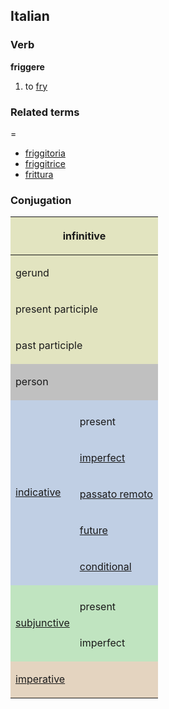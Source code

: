 ==Italian==
===Verb===
'''friggere'''

# to [[fry]]

===Related terms====
*[[friggitoria]]
*[[friggitrice]]
*[[frittura]]

===Conjugation===

<center>
{| style="background:#F0F0F0"

|-
! colspan="3" style="background:#e2e4c0" | infinitive
| colspan="5" | friggere

|-
! colspan="3" style="background:#e2e4c0" | gerund
| colspan="5" | friggendo

|-
! colspan="3" style="background:#e2e4c0" | present participle
| colspan="5" | [[friggente]]

|-
! colspan="3" style="background:#e2e4c0" | past participle
| colspan="5" | [[fritto]]

|-
! colspan="2" rowspan="2" style="background:#C0C0C0" | person
! colspan="3" style="background:#C0C0C0" | singular
! colspan="3" style="background:#C0C0C0" | plural

|-
! style="background:#C0C0C0;width:12.5%" | first
! style="background:#C0C0C0;width:12.5%" | second
! style="background:#C0C0C0;width:12.5%" | third
! style="background:#C0C0C0;width:12.5%" | first
! style="background:#C0C0C0;width:12.5%" | second
! style="background:#C0C0C0;width:12.5%" | third

|-
! rowspan="6" style="background:#c0cfe4" | [[indicative]]

! style="background:#c0cfe4" colspan="1" | 
! style="background:#c0cfe4" | io
! style="background:#c0cfe4" | tu
! style="background:#c0cfe4" | lui/lei
! style="background:#c0cfe4" | noi
! style="background:#c0cfe4" | voi
! style="background:#c0cfe4" | loro

|-
! style="height:3em;background:#c0cfe4" | present
| friggo
| friggi
| frigge
| friggiamo
| friggete
| friggono

|-
! style="height:3em;background:#c0cfe4" | [[imperfect]]
| friggevo
| friggevi
| friggeva
| friggevamo
| friggevate
| friggevano

|-
! style="height:3em;background:#c0cfe4" | [[passato remoto]]
| frissi
| friggesti
| frisse
| friggemmo
| friggeste
| frissero

|-
! style="height:3em;background:#c0cfe4" | [[future]]
| friggerò
| friggerai
| friggerà
| friggeremo
| friggerete
| friggeranno

|-
! style="height:3em;background:#c0cfe4" | [[conditional]]
| friggerei
| friggeresti
| friggerebbe
| friggeremmo
| friggereste
| friggerebbero

|-
! rowspan="3" style="background:#c0e4c0" |[[subjunctive]]
! style="background:#c0e4c0" | 
! style="background:#c0e4c0" | che io
! style="background:#c0e4c0" | che tu
! style="background:#c0e4c0" | che lui/che lei
! style="background:#c0e4c0" | che noi
! style="background:#c0e4c0" | che voi
! style="background:#c0e4c0" | che loro

|-
! style="height:3em;background:#c0e4c0" | present
| frigga
| frigga
| frigga
| friggiamo
| friggiate
| friggano

|-
! style="height:3em;background:#c0e4c0" rowspan="1" | imperfect
| friggessi
| friggessi
| friggesse
| friggessimo
| friggeste
| friggessero

|-
! colspan="2" rowspan="2" style="height:3em;background:#e4d4c0" | [[imperative]]
! style="background:#e4d4c0" | -
! style="background:#e4d4c0" | tu
! style="background:#e4d4c0" | lui/lei
! style="background:#e4d4c0" | noi
! style="background:#e4d4c0" | voi
! style="background:#e4d4c0" | loro

|-
|
| friggi
| frigga
| friggiamo
| friggete
| friggano

|}
</center>